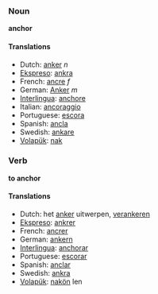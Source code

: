 === Noun ===
'''anchor'''

==== Translations ====
*Dutch: [[anker]] ''n''
*[[Ekspreso]]: [[ankra]] 
*French: [[ancre]] ''f''
*German: [[Anker]] ''m''
*[[Interlingua]]: [[anchore]] 
*Italian: [[ancoraggio]] 
*Portuguese: [[escora]] 
*Spanish: [[ancla]] 
*Swedish: [[ankare]]
*[[Volapük]]: [[nak]]

=== Verb ===
'''to anchor'''

==== Translations ====
*Dutch: het [[anker]] uitwerpen, [[verankeren]]
*[[Ekspreso]]: [[ankrer]] 
*French: [[ancrer]]
*German: [[ankern]]
*[[Interlingua]]: [[anchorar]] 
*Portuguese: [[escorar]] 
*Spanish: [[anclar]]
*Swedish: [[ankra]] 
*[[Volapük]]: [[nakön]] len
